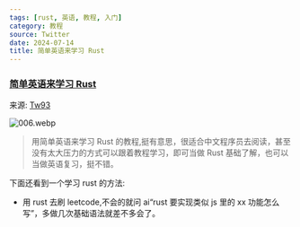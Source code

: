 ```yaml
---
tags: [rust, 英语, 教程, 入门]
category: 教程
source: Twitter
date: 2024-07-14
title: 简单英语来学习 Rust
---
```


### [简单英语来学习 Rust](https://github.com/Dhghomon/easy_rust)

来源: [Tw93](https://x.com/HiTw93/status/1811550036120994026)

![006.webp](https://img.mengpeng.tech/i/2024/11/24/6742f9b1e4d51.webp)

> 用简单英语来学习 Rust 的教程,挺有意思，很适合中文程序员去阅读，甚至没有太大压力的方式可以跟着教程学习，即可当做 Rust 基础了解，也可以当做英语复习，挺不错。


下面还看到一个学习 rust 的方法:

-   用 rust 去刷 leetcode,不会的就问 ai“rust 要实现类似 js 里的 xx 功能怎么写”，多做几次基础语法就差不多会了。
